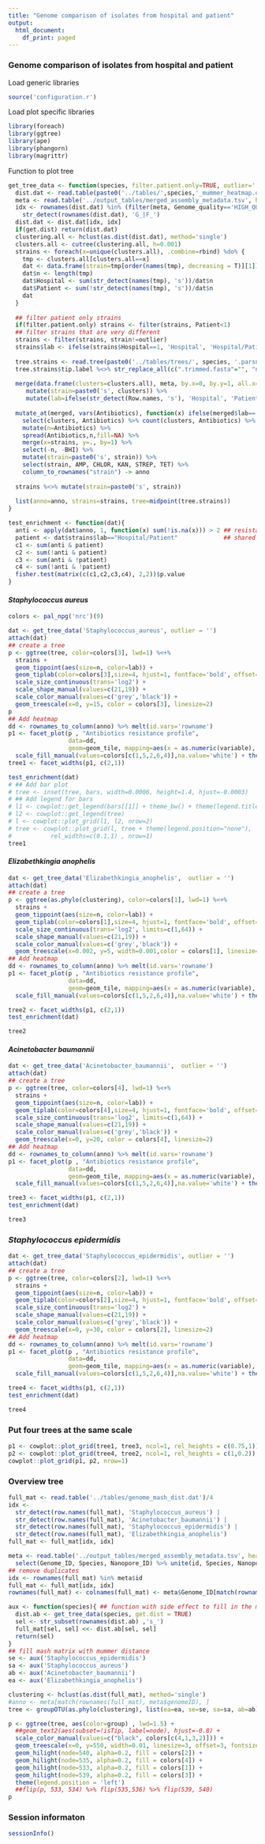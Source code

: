 ```yaml
---
title: "Genome comparison of isolates from hospital and patient"
output:
  html_document:
    df_print: paged
---
```


### Genome comparison of isolates from hospital and patient

Load generic libraries
```r
source('configuration.r')
```

Load plot specific libraries
```r
library(foreach)
library(ggtree)
library(ape)
library(phangorn)
library(magrittr)
```

Function to plot tree
```r
get_tree_data <- function(species, filter.patient.only=TRUE, outlier='', get.dist=FALSE){
  dist.dat <- read.table(paste0('../tables/',species,'_mummer_heatmap.dat'))
  meta <- read.table('../output_tables/merged_assembly_metadata.tsv', head=TRUE, sep='\t') %>% filter(Species==species)
  idx <- rownames(dist.dat) %in% (filter(meta, Genome_quality=='HIGH_QUAL'))$Genome_ID |## High quality genomes
    str_detect(rownames(dist.dat), 'G_|F_')
  dist.dat <- dist.dat[idx, idx]
  if(get.dist) return(dist.dat)
  clustering.all <- hclust(as.dist(dist.dat), method='single')
  clusters.all <- cutree(clustering.all, h=0.001)
  strains <- foreach(x=unique(clusters.all), .combine=rbind) %do% {
    tmp <- clusters.all[clusters.all==x]
    dat <- data.frame(strain=tmp[order(names(tmp), decreasing = T)][1]) ## select hospital if possible
    dat$n <- length(tmp)
    dat$Hospital <- sum(str_detect(names(tmp), 's'))/dat$n
    dat$Patient <- sum(!str_detect(names(tmp), 's'))/dat$n
    dat
  }
  
  ## filter patient only strains
  if(filter.patient.only) strains <- filter(strains, Patient<1)
  ## filter strains that are very different
  strains <- filter(strains, strain!=outlier) 
  strains$lab <- ifelse(strains$Hospital==1, 'Hospital', 'Hospital/Patient')
  
  tree.strains <- read.tree(paste0('../tables/trees/', species, '.parsnp.tree'))
  tree.strains$tip.label %<>% str_replace_all(c(".trimmed.fasta"="", "nanopore.cons.cluster_"="s", ".ref"=""))
  
  merge(data.frame(clusters=clusters.all), meta, by.x=0, by.y=1, all.x=TRUE) %>%
     mutate(strain=paste0('s', clusters)) %>%
     mutate(lab=ifelse(str_detect(Row.names, 's'), 'Hospital', 'Patient')) -> merged
  
  mutate_at(merged, vars(Antibiotics), function(x) ifelse(merged$lab=='Patient', 'MET', as.character(x)) ) %>%
    select(clusters, Antibiotics) %>% count(clusters, Antibiotics) %>% 
    mutate(n=Antibiotics) %>% 
    spread(Antibiotics,n,fill=NA) %>% 
    merge(x=strains, y=., by=1) %>% 
    select(-n, -BHI) %>% 
    mutate(strain=paste0('s', strain)) %>% 
    select(strain, AMP, CHLOR, KAN, STREP, TET) %>% 
    column_to_rownames("strain") -> anno
  
  strains %<>% mutate(strain=paste0('s', strain))
    
  list(anno=anno, strains=strains, tree=midpoint(tree.strains))
}

test_enrichment <- function(dat){
  anti <- apply(dat$anno, 1, function(x) sum(!is.na(x))) > 2 ## resistant to > 2
  patient <- dat$strains$lab=="Hospital/Patient"             ## shared strain
  c1 <- sum(anti & patient)
  c2 <- sum(!anti & patient)
  c3 <- sum(anti & !patient)
  c4 <- sum(!anti & !patient)
  fisher.test(matrix(c(c1,c2,c3,c4), 2,2))$p.value
}
```


#### *Staphylococcus aureus*

```r
colors <- pal_npg('nrc')(9)

dat <- get_tree_data('Staphylococcus_aureus', outlier = '')
attach(dat)
## create a tree
p <- ggtree(tree, color=colors[3], lwd=1) %<+%
  strains +
  geom_tippoint(aes(size=n, color=lab)) +
  geom_tiplab(color=colors[3],size=4, hjust=1, fontface='bold', offset=0.02) +
  scale_size_continuous(trans='log2') + 
  scale_shape_manual(values=c(21,19)) + 
  scale_color_manual(values=c('grey','black')) + 
  geom_treescale(x=0, y=15, color = colors[3], linesize=2) 
p
## Add heatmap
dd <- rownames_to_column(anno) %>% melt(id.vars='rowname')
p1 <- facet_plot(p , "Antibiotics resistance profile", 
                 data=dd,
                 geom=geom_tile, mapping=aes(x = as.numeric(variable),  fill = value), color='white', lwd=2) +
  scale_fill_manual(values=colors[c(1,5,2,6,4)],na.value='white') + theme(legend.position = 'right')
tree1 <- facet_widths(p1, c(2,1))

test_enrichment(dat)
# ## Add bar plot
# tree <- inset(tree, bars, width=0.0006, height=1.4, hjust=-0.0003)
# ## Add legend for bars
# l1 <- cowplot::get_legend(bars[[1]] + theme_bw() + theme(legend.title =element_blank()))
# l2 <- cowplot::get_legend(tree)
# l <- cowplot::plot_grid(l1, l2, nrow=2)
# tree <- cowplot::plot_grid(l, tree + theme(legend.position="none"),
#           rel_widths=c(0.1,1) , nrow=1)
tree1
```

#### *Elizabethkingia anophelis*

```r
dat <- get_tree_data('Elizabethkingia_anophelis',  outlier = '')
attach(dat)
## create a tree
p <- ggtree(as.phylo(clustering), color=colors[1], lwd=1) %<+%
  strains +
  geom_tippoint(aes(size=n, color=lab)) +
  geom_tiplab(color=colors[1],size=4, hjust=1, fontface='bold', offset=5e-3) +
  scale_size_continuous(trans='log2', limits=c(1,64)) + 
  scale_shape_manual(values=c(21,19)) + 
  scale_color_manual(values=c('grey','black')) + 
  geom_treescale(x=0.002, y=5, width=0.001,color = colors[1], linesize=2) 
## Add heatmap
dd <- rownames_to_column(anno) %>% melt(id.vars='rowname')
p1 <- facet_plot(p , "Antibiotics resistance profile", 
                 data=dd,
                 geom=geom_tile, mapping=aes(x = as.numeric(variable),  fill = value), color='white', lwd=2) +
  scale_fill_manual(values=colors[c(1,5,2,6,4)],na.value='white') + theme(legend.position = 'right')

tree2 <- facet_widths(p1, c(2,1))
test_enrichment(dat)

tree2
```

#### *Acinetobacter baumannii*

```r
dat <- get_tree_data('Acinetobacter_baumannii',  outlier = '')
attach(dat)
## create a tree
p <- ggtree(tree, color=colors[4], lwd=1) %<+%
  strains +
  geom_tippoint(aes(size=n, color=lab)) +
  geom_tiplab(color=colors[4],size=4, hjust=1, fontface='bold', offset=1.3e-3) +
  scale_size_continuous(trans='log2', limits=c(1,64)) + 
  scale_shape_manual(values=c(21,19)) + 
  scale_color_manual(values=c('grey','black')) + 
  geom_treescale(x=0, y=20, color = colors[4], linesize=2) 
## Add heatmap
dd <- rownames_to_column(anno) %>% melt(id.vars='rowname')
p1 <- facet_plot(p , "Antibiotics resistance profile", 
                 data=dd,
                 geom=geom_tile, mapping=aes(x = as.numeric(variable),  fill = value), color='white', lwd=2) +
  scale_fill_manual(values=colors[c(1,5,2,6,4)],na.value='white') + theme(legend.position = 'right')

tree3 <- facet_widths(p1, c(2,1))
test_enrichment(dat)

tree3
```

### *Staphylococcus epidermidis*

```r
dat <- get_tree_data('Staphylococcus_epidermidis', outlier = '')
attach(dat)
## create a tree
p <- ggtree(tree, color=colors[2], lwd=1) %<+%
  strains +
  geom_tippoint(aes(size=n, color=lab)) +
  geom_tiplab(color=colors[2],size=4, hjust=1, fontface='bold', offset=1.6e-3) +
  scale_size_continuous(trans='log2') + 
  scale_shape_manual(values=c(21,19)) + 
  scale_color_manual(values=c('grey','black')) + 
  geom_treescale(x=0, y=30, color = colors[2], linesize=2) 
## Add heatmap
dd <- rownames_to_column(anno) %>% melt(id.vars='rowname')
p1 <- facet_plot(p , "Antibiotics resistance profile", 
                 data=dd,
                 geom=geom_tile, mapping=aes(x = as.numeric(variable),  fill = value), color='white', lwd=2) +
  scale_fill_manual(values=colors[c(1,5,2,6,4)],na.value='white') + theme(legend.position = 'right')

tree4 <- facet_widths(p1, c(2,1))
test_enrichment(dat)

tree4
```
### Put four trees at the same scale
```r
p1 <- cowplot::plot_grid(tree1, tree3, ncol=1, rel_heights = c(0.75,1))
p2 <- cowplot::plot_grid(tree4, tree2, ncol=1, rel_heights = c(1,0.2))
cowplot::plot_grid(p1, p2, nrow=1)
```


### Overview tree
```r
full_mat <- read.table('../tables/genome_mash_dist.dat')/4
idx <- 
  str_detect(row.names(full_mat), 'Staphylococcus_aureus') |
  str_detect(row.names(full_mat), 'Acinetobacter_baumannii') | 
  str_detect(row.names(full_mat), 'Staphylococcus_epidermidis') |
  str_detect(row.names(full_mat), 'Elizabethkingia_anophelis') 
full_mat <- full_mat[idx, idx]

meta <- read.table('../output_tables/merged_assembly_metadata.tsv', head=TRUE, sep='\t') %>% 
  select(Genome_ID, Species, Nanopore_ID) %>% unite(id, Species, Nanopore_ID, remove = FALSE)
## remove duplicates
idx <- rownames(full_mat) %in% meta$id
full_mat <- full_mat[idx, idx]
rownames(full_mat) <- colnames(full_mat) <- meta$Genome_ID[match(rownames(full_mat), meta$id)]

aux <- function(species){ ## function with side effect to fill in the mummer distance
  dist.ab <- get_tree_data(species, get.dist = TRUE)
  sel <- str_subset(rownames(dist.ab) ,'s_')
  full_mat[sel, sel] <<- dist.ab[sel, sel]
  return(sel)
}
## fill mash matrix with mummer distance
se <- aux('Staphylococcus_epidermidis')
sa <- aux('Staphylococcus_aureus')
ab <- aux('Acinetobacter_baumannii')
ea <- aux('Elizabethkingia_anophelis')

clustering <- hclust(as.dist(full_mat), method='single')
#anno <- meta[match(rownames(full_mat), meta$genomeID), ]
tree <- groupOTU(as.phylo(clustering), list(ea=ea, se=se, sa=sa, ab=ab))

p <- ggtree(tree, aes(color=group) , lwd=1.5) + 
  ##geom_text2(aes(subset=!isTip, label=node), hjust=-0.8) + 
  scale_color_manual(values=c("black", colors[c(4,1,3,2)])) +
  geom_treescale(x=0, y=550, width=0.01, linesize=3, offset=3, fontsize = 10) + 
  geom_hilight(node=540, alpha=0.2, fill = colors[2]) +
  geom_hilight(node=535, alpha=0.2, fill = colors[4]) +
  geom_hilight(node=533, alpha=0.2, fill = colors[1]) +
  geom_hilight(node=539, alpha=0.2, fill = colors[3]) +
  theme(legend.position = 'left')
  ##flip(p, 533, 534) %>% flip(535,536) %>% flip(539, 540)
p
```


### Session informaton
```r
sessionInfo()
```